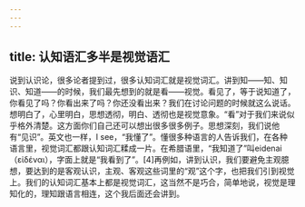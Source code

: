```yaml
---
---
---
```

title: 认知语汇多半是视觉语汇
---




说到认识论，很多论者提到过，很多认知词汇就是视觉词汇。讲到知——知、知识、知道——的时候，我们最先想到的就是看——视觉。看见了，等于说知道了，你看见了吗？你看出来了吗？你还没看出来？我们在讨论问题的时候就这么说话。想明白了，心里明白，思想透彻，明白、透彻也是视觉意象。“看”对于我们来说似乎格外清楚。这方面你们自己还可以想出很多很多例子。思想深刻，我们说他有“见识”。英文也一样，I see，“我懂了”。懂很多种语言的人告诉我们，在各种语言里，视觉词汇都跟认知词汇糅成一片。在希腊语里，“我知道了”叫eidenai（εἰδέναι），字面上就是“我看到了”。[4]再例如，讲到认识，我们要避免主观臆想，要达到的是客观认识，主观、客观这些词里的“观”这个字，也把我们引到视觉上。我们的认知词汇基本上都是视觉词汇，这当然不是巧合，简单地说，视觉是理知化的，理知跟语言相连，这个我后面还会讲到。